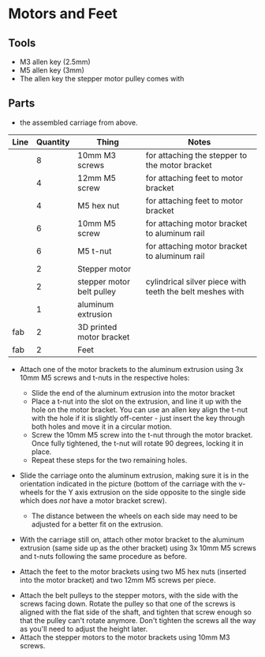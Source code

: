
# Motors and Feet

## Tools

- M3 allen key (2.5mm)
- M5 allen key (3mm)
- The allen key the stepper motor pulley comes with

## Parts

- the assembled carriage from above.

| Line | Quantity | Thing                            | Notes                                          |
| ---- | -------- | -------------------------------- | ---------------------------------------------- |
|      | 8        | 10mm M3 screws                   | for attaching the stepper to the motor bracket |
|      | 4        | 12mm M5 screw                    | for attaching feet to motor bracket            |
|      | 4        | M5 hex nut                       | for attaching feet to motor bracket            |
|      | 6        | 10mm M5 screw                    | for attaching motor bracket to aluminum rail   |
|      | 6        | M5 t-nut                         | for attaching motor bracket to aluminum rail   |
|      | 2        | Stepper motor                    |                                                |
|      | 2        | stepper motor belt pulley | cylindrical silver piece with teeth the belt meshes with                                       |
|      | 1        | aluminum extrusion               |                                                |
| fab  | 2        | 3D printed motor bracket         |                                                |
| fab  | 2        | Feet                             |                                                |

- Attach one of the motor brackets to the aluminum extrusion using 3x 10mm M5 screws and t-nuts in the respective holes:

  - Slide the end of the aluminum extrusion into the motor bracket
  - Place a t-nut into the slot on the extrusion, and line it up with the hole on the motor bracket. You can use an allen key align the t-nut with the hole if it is slightly off-center - just insert the key through both holes and move it in a circular motion. 
  - Screw the 10mm M5 screw into the t-nut through the motor bracket. Once fully tightened, the t-nut will rotate 90 degrees, locking it in place.
  - Repeat these steps for the two remaining holes.

- Slide the carriage onto the aluminum extrusion, making sure it is in the orientation indicated in the picture (bottom of the carriage with the v-wheels for the Y axis extrusion on the side opposite to the single side which does *not* have a motor bracket screw).

  - The distance between the wheels on each side may need to be adjusted for a better fit on the extrusion.

<HImg src={imgMotorsCarriageExtrusion} />

- With the carriage still on, attach other motor bracket to the aluminum extrusion (same side up as the other bracket) using 3x 10mm M5 screws and t-nuts following the same procedure as before.

<HImg src={imgMotorsBracket} />

- Attach the feet to the motor brackets using two M5 hex nuts (inserted into the motor bracket) and two 12mm M5 screws per piece.

<HImg src={imgMotorsFeet} />

- Attach the belt pulleys to the stepper motors, with the side with the screws facing down. Rotate the pulley so that one of the screws is aligned with the flat side of the shaft, and tighten that screw enough so that the pulley can't rotate anymore. Don't tighten the screws all the way as you'll need to adjust the height later.
- Attach the stepper motors to the motor brackets using 10mm M3 screws.

<HImg src={imgMotorsStepper} />